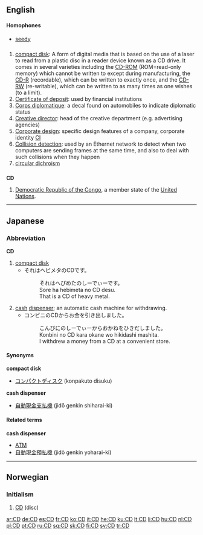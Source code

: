 ==English==

====Homophones====
*[[seedy]]

==={{initialism}}===
{{en-noun}}  {{pos_n}}

# [[compact disk]]: A form of digital media that is based on the use of a laser to read from a plastic disc in a reader device known as a CD drive.  It comes in several varieties including the [[CD-ROM]] (ROM=read-only memory) which cannot be written to except during manufacturing, the [[CD-R]] (recordable), which can be written to exactly once, and the [[CD-RW]] (re-writable), which can be written to as many times as one wishes (to a limit).
# [[certificate of deposit|Certificate of deposit]]: used by financial institutions
# [[corps diplomatique|Corps diplomatique]]: a decal found on automobiles to indicate diplomatic status
# [[creative director|Creative director]]: head of the creative department (e.g. advertising agencies)
# [[corporate design|Corporate design]]: specific design features of a company, corporate identity [[CI]]
# [[collision detection|Collision detection]]: used by an Ethernet network to detect when two computers are sending frames at the same time, and also to deal with such collisions when they happen
# [[circular dichroism]]

==={{abbreviation}}===
'''CD'''
# [[Democratic Republic of the Congo]], a member state of the [[United Nations]].
----

==Japanese==

===Abbreviation===
'''CD'''

# [[compact disk]]
#*それはヘビメタのCDです。
#*:それはへびめたのしーでぃーです。
#*:Sore ha hebimeta no CD desu.
#*:That is a CD of heavy metal.
# [[cash]] [[dispenser]]; an automatic cash machine for withdrawing.
#*コンビニのCDからお金を引き出しました。
#*:こんびにのしーでぃーからおかねをひきだしました。
#*:Konbini no CD kara okane wo hikidashi mashita.
#*:I withdrew a money from a CD at a convenient store.

====Synonyms====
'''compact disk'''
*[[コンパクトディスク]] (konpakuto disuku)
'''cash dispenser'''
*[[自動現金支払機]]  (jidō genkin shiharai-ki)

====Related terms====
'''cash dispenser'''
*[[ATM]]
*[[自動現金預払機]] (jidō genkin yoharai-ki)

----

==Norwegian==

===Initialism===
{{no-noun-irreg|m|CD'en|CD'er|CD'ene}}

# [[#English|CD]] (disc)

[[ar:CD]]
[[de:CD]]
[[es:CD]]
[[fr:CD]]
[[ko:CD]]
[[it:CD]]
[[he:CD]]
[[ku:CD]]
[[lt:CD]]
[[li:CD]]
[[hu:CD]]
[[nl:CD]]
[[pl:CD]]
[[pt:CD]]
[[ru:CD]]
[[sq:CD]]
[[sk:CD]]
[[fi:CD]]
[[sv:CD]]
[[tr:CD]]